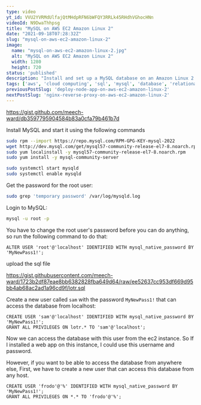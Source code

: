 ```yaml
---
type: video
yt_id: VVU2YVRMdUlfajQtMHdpRFN6bWFQY3RRLk45RHdhVGhocHNn
videoId: N9DwaThhpsg
title: "MySQL on AWS EC2 Amazon Linux 2"
date: "2021-09-18T07:28:32Z"
slug: "mysql-on-aws-ec2-amazon-linux-2"
image: 
  name: "mysql-on-aws-ec2-amazon-linux-2.jpg"
  alt: "MySQL on AWS EC2 Amazon Linux 2"
  width: 1280
  height: 720
status: 'published'
description: "Install and set up a MySQL database on an Amazon Linux 2 ec2 instance."
tags: ['aws', 'cloud computing', 'sql', 'mysql', 'database', 'relational database']
previousPostSlug: 'deploy-node-app-on-aws-ec2-amazon-linux-2'
nextPostSlug: 'nginx-reverse-proxy-on-aws-ec2-amazon-linux-2'
---
```


https://gist.github.com/meech-ward/db3597795904584b83a0cfa79b461b7d


Install MySQL and start it using the following commands


```sh
sudo rpm --import https://repo.mysql.com/RPM-GPG-KEY-mysql-2022
wget http://dev.mysql.com/get/mysql57-community-release-el7-8.noarch.rpm
sudo yum localinstall -y mysql57-community-release-el7-8.noarch.rpm
sudo yum install -y mysql-community-server

sudo systemctl start mysqld 
sudo systemctl enable mysqld 
```


Get the password for the root user:


```sh
sudo grep 'temporary password' /var/log/mysqld.log
```


Login to MySQL:


```sh
mysql -u root -p
```


You have to change the root user's password before you can do anything, so run the following command to do that:


```mysql
ALTER USER 'root'@'localhost' IDENTIFIED WITH mysql_native_password BY 'MyNewPass1!';
```


upload the sql file


https://gist.githubusercontent.com/meech-ward/1723b2df87eae8bb6382828fba649d64/raw/ee52637cc953df669d95bb4ab68ac2ad1a96cd9f/lotr.sql


Create a new user called `sam` with the password `MyNewPass1!` that can access the database from localhost:


```mysql
CREATE USER 'sam'@'localhost' IDENTIFIED WITH mysql_native_password BY 'MyNewPass1!';
GRANT ALL PRIVILEGES ON lotr.* TO 'sam'@'localhost';
```


Now we can access the database with this user from the ec2 instance. So If I installed a web app on this instance, I could use this username and password.


However, if you want to be able to access the database from anywhere else, First, we have to create a new user that can access this database from any host.


```mysql
CREATE USER 'frodo'@'%' IDENTIFIED WITH mysql_native_password BY 'MyNewPass1!';
GRANT ALL PRIVILEGES ON *.* TO 'frodo'@'%';
```
